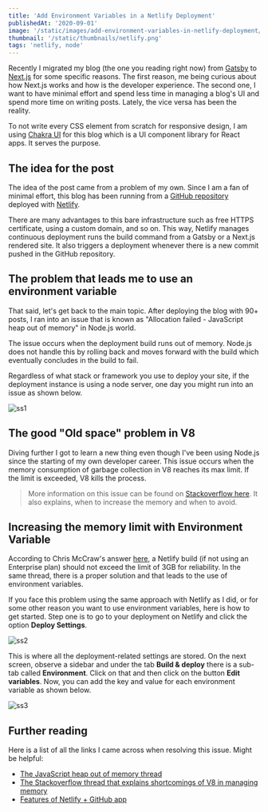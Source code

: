 ```yaml
---
title: 'Add Environment Variables in a Netlify Deployment'
publishedAt: '2020-09-01'
image: '/static/images/add-environment-variables-in-netlify-deployment/cover.png'
thumbnail: '/static/thumbnails/netlify.png'
tags: 'netlify, node'
---
```


Recently I migrated my blog (the one you reading right now) from [Gatsby](https://www.gatsbyjs.com/) to [Next.js](https://nextjs.org/) for some specific reasons. The first reason, me being curious about how Next.js works and how is the developer experience. The second one, I want to have minimal effort and spend less time in managing a blog's UI and spend more time on writing posts. Lately, the vice versa has been the reality.

To not write every CSS element from scratch for responsive design, I am using [Chakra UI](https://blog.logrocket.com/how-to-create-forms-with-chakra-ui-in-react-apps/) for this blog which is a UI component library for React apps. It serves the purpose.

## The idea for the post

The idea of the post came from a problem of my own. Since I am a fan of minimal effort, this blog has been running from a [GitHub repository](https://github.com/amandeepmittal/amanhimself.dev) deployed with [Netlify](https://www.netlify.com/).

There are many advantages to this bare infrastructure such as free HTTPS certificate, using a custom domain, and so on. This way, Netlify manages continuous deployment runs the build command from a Gatsby or a Next.js rendered site. It also triggers a deployment whenever there is a new commit pushed in the GitHub repository.

## The problem that leads me to use an environment variable

That said, let's get back to the main topic. After deploying the blog with 90+ posts, I ran into an issue that is known as "Allocation failed - JavaScript heap out of memory" in Node.js world.

The issue occurs when the deployment build runs out of memory. Node.js does not handle this by rolling back and moves forward with the build which eventually concludes in the build to fail.

Regardless of what stack or framework you use to deploy your site, if the deployment instance is using a node server, one day you might run into an issue as shown below.

![ss1](https://i.imgur.com/heymZ2D.png)

## The good "Old space" problem in V8

Diving further I got to learn a new thing even though I've been using Node.js since the starting of my own developer career. This issue occurs when the memory consumption of garbage collection in V8 reaches its max limit. If the limit is exceeded, V8 kills the process.

> More information on this issue can be found on [Stackoverflow here](https://stackoverflow.com/questions/48387040/nodejs-recommended-max-old-space-size/48392705). It also explains, when to increase the memory and when to avoid.

## Increasing the memory limit with Environment Variable

According to Chris McCraw's answer [here](https://community.netlify.com/t/fatal-error-call-and-retry-last-allocation-failed-javascript-heap-out-of-memory/1840/4), a Netlify build (if not using an Enterprise plan) should not exceed the limit of 3GB for reliability. In the same thread, there is a proper solution and that leads to the use of environment variables.

If you face this problem using the same approach with Netlify as I did, or for some other reason you want to use environment variables, here is how to get started. Step one is to go to your deployment on Netlify and click the option **Deploy Settings**.

![ss2](https://i.imgur.com/qjEP2pR.png)

This is where all the deployment-related settings are stored. On the next screen, observe a sidebar and under the tab **Build & deploy** there is a sub-tab called **Environment**. Click on that and then click on the button **Edit variables**. Now, you can add the key and value for each environment variable as shown below.

![ss3](https://i.imgur.com/5NKWri1.png)

## Further reading

Here is a list of all the links I came across when resolving this issue. Might be helpful:

- [The JavaScript heap out of memory thread](https://community.netlify.com/t/fatal-error-call-and-retry-last-allocation-failed-javascript-heap-out-of-memory/1840/4)
- [The Stackoverflow thread that explains shortcomings of V8 in managing memory](https://stackoverflow.com/questions/48387040/nodejs-recommended-max-old-space-size/48392705)
- [Features of Netlify + GitHub app](https://github.com/apps/netlify)
